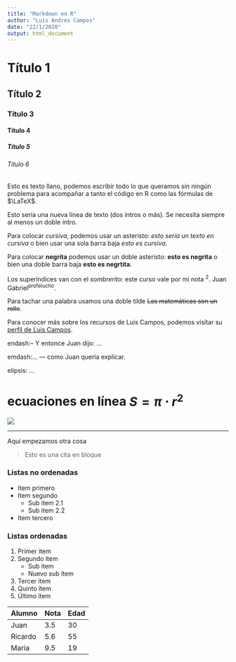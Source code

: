 ---
title: "Markdown en R"
author: "Luis Andres Campos"
date: "22/1/2020"
output: html_document
---

# Título 1

## Título 2

### Título 3

#### Título 4

##### Título 5

###### Título 6

Esto es texto llano, podemos escribir todo lo que queramos sin ningún problema para acompañar a tanto el código en R como las fórmulas de $\LaTeX$.

Esto sería una nueva linea de texto (dos intros o más). Se necesita siempre al menos un doble intro.

Para colocar *cursiva*, podemos  usar un asteristo: *esto sería un texto en cursiva* o bien usar una sola barra baja _esto es cursiva_.

Para colocar **negrita** podemos usar un doble asteristo: **esto es negrita** o bien una doble barra baja __esto es negrtita__.

Los superíndices van con el *sombrerito*: este curso vale por mi nota ^2^. Juan Gabriel^profelucho^.

Para tachar una palabra usamos una doble tilde ~~Las matemáticas son un rollo~~.

Para conocer más sobre los recursos de Luis Campos, podemos visitar su [perfil de Luis Campos](https://github.com/lacamposm860624?tab=repositories).

endash:-- Y entonce Juan dijo: ...

emdash:... --- como Juan quería explicar.

elipsis: ...

# ecuaciones en línea $S = \pi\cdot r^2$

![](../../../teoria/Imgs/logo.png)

***

Aquí empezamos otra cosa

>Esto es una cita en bloque

### Listas no ordenadas

* Item primero
* Item segundo
    + Sub item 2.1
    + Sub item 2.2
* Item tercero

### Listas ordenadas

1. Primer item
2. Segundo ítem
    + Sub item
    + Nuevo sub ítem
3. Tercer ítem
1. Quinto ítem
1. Último ítem

Alumno      |   Nota    | Edad
------------|-----------|-------
Juan        |   3.5     |   30
Ricardo     |   5.6     |   55
Maria       |   9.5     |   19
